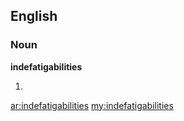 ==English==

===Noun===
'''indefatigabilities'''

# {{plural of|[[indefatigability]]}}

[[ar:indefatigabilities]]
[[my:indefatigabilities]]